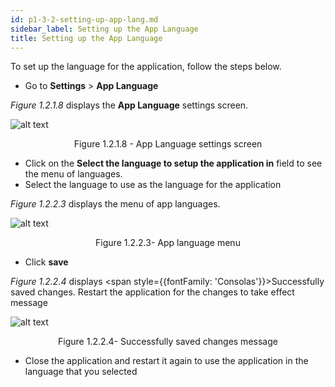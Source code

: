 ```yaml
---
id: p1-3-2-setting-up-app-lang.md
sidebar_label: Setting up the App Language
title: Setting up the App Language
---
```


To set up the language for the application, follow the steps below.

-   Go to **Settings** > **App Language**

_Figure 1.2.1.8_ displays the **App Language** settings screen.

![alt text](/AutographaLiveImages/Getting_Started/app-language-ui-fig-1.2.1.8.jpg 'App Language settings screen')

<div align='center' style={{ fontStyle: 'Italic' }}>
	Figure 1.2.1.8 - App Language settings screen
</div>

-   Click on the **Select the language to setup the application in** field to see the menu of languages.
-   Select the language to use as the language for the application

_Figure 1.2.2.3_ displays the menu of app languages.

![alt text](/AutographaLiveImages/Getting_Started/app-language-menu-fig-1.2.2.3.jpg 'App language menu')

<div align='center' style={{ fontStyle: 'Italic' }}>
	Figure 1.2.2.3- App language menu
</div>

-   Click **save**

_Figure 1.2.2.4_ displays <span style={{fontFamily: 'Consolas'}}>Successfully saved changes. Restart the application for the changes to take effect </span> message

![alt text](/AutographaLiveImages/Getting_Started/saved-changes-message-app-language-fix-1.2.2.4.jpg 'Successfully saved changes message')

<div align='center' style={{ fontStyle: 'Italic' }}>
	Figure 1.2.2.4- Successfully saved changes message
</div>

-   Close the application and restart it again to use the application in the language that you selected
